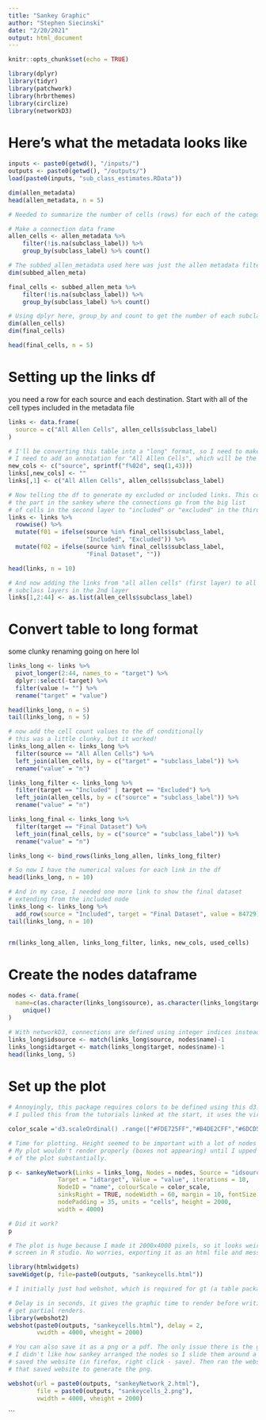 ```yaml
---
title: "Sankey Graphic"
author: "Stephen Siecinski"
date: "2/20/2021"
output: html_document
---
```


```r
knitr::opts_chunk$set(echo = TRUE)
```

```r
library(dplyr)
library(tidyr)
library(patchwork)
library(hrbrthemes)
library(circlize)
library(networkD3)
```


# Here's what the metadata looks like
```r
inputs <- paste0(getwd(), "/inputs/")
outputs <- paste0(getwd(), "/outputs/")
load(paste0(inputs, "sub_class_estimates.RData"))

dim(allen_metadata)
head(allen_metadata, n = 5)

# Needed to summarize the number of cells (rows) for each of the categories I wanted to include in the sankey plot

# Make a connection data frame
allen_cells <- allen_metadata %>%
    filter(!is.na(subclass_label)) %>%
    group_by(subclass_label) %>% count()

# The subbed_allen_metadata used here was just the allen metadata filtered by the sample ID's that I extracted from the expression matrix using my randomized subsampling pipeline. 
dim(subbed_allen_meta)

final_cells <- subbed_allen_meta %>%
    filter(!is.na(subclass_label)) %>%
    group_by(subclass_label) %>% count()

# Using dplyr here, group_by and count to get the number of each subclass label in the two dataframes
dim(allen_cells)
dim(final_cells)

head(final_cells, n = 5)
```

# Setting up the links df 
you need a row for each source and each destination. Start with all of the cell types included in the metadata file

```r
links <- data.frame(
  source = c("All Allen Cells", allen_cells$subclass_label) 
)

# I'll be converting this table into a "long" format, so I need to make a bunch of columns that will eventually be collapsed. There's probably a more elegant way of doing this.
# I need to add an annotation for "All Allen Cells", which will be the starting node.
new_cols <- c("source", sprintf("f%02d", seq(1,43)))
links[,new_cols] <- ""
links[,1] <- c("All Allen Cells", allen_cells$subclass_label)

# Now telling the df to generate my excluded or included links. This corresponds to
# the part in the sankey where the connections go from the big list 
# of cells in the second layer to "included" or "excluded" in the third layer. 
links <- links %>%
  rowwise() %>%
  mutate(f01 = ifelse(source %in% final_cells$subclass_label, 
                      "Included", "Excluded")) %>%
  mutate(f02 = ifelse(source %in% final_cells$subclass_label,
                      "Final Dataset", ""))

head(links, n = 10)

# And now adding the links from "all allen cells" (first layer) to all of the
# subclass layers in the 2nd layer
links[1,2:44] <- as.list(allen_cells$subclass_label)
```

# Convert table to long format
some clunky renaming going on here lol 

```r
links_long <- links %>%
  pivot_longer(2:44, names_to = "target") %>%
  dplyr::select(-target) %>%
  filter(value != "") %>%
  rename("target" = "value")

head(links_long, n = 5)
tail(links_long, n = 5)

# now add the cell count values to the df conditionally
# this was a little clunky, but it worked! 
links_long_allen <- links_long %>%
  filter(source == "All Allen Cells") %>%
  left_join(allen_cells, by = c("target" = "subclass_label")) %>%
  rename("value" = "n")

links_long_filter <- links_long %>%
  filter(target == "Included" | target == "Excluded") %>%
  left_join(allen_cells, by = c("source" = "subclass_label")) %>%
  rename("value" = "n")

links_long_final <- links_long %>%
  filter(target == "Final Dataset") %>%
  left_join(final_cells, by = c("source" = "subclass_label")) %>%
  rename("value" = "n")

links_long <- bind_rows(links_long_allen, links_long_filter)

# So now I have the numerical values for each link in the df
head(links_long, n = 10)

# And in my case, I needed one more link to show the final dataset
# extending from the included node
links_long <- links_long %>%
  add_row(source = "Included", target = "Final Dataset", value = 84729)
tail(links_long, n = 10)


rm(links_long_allen, links_long_filter, links, new_cols, used_cells)
```

# Create the nodes dataframe 

```r
nodes <- data.frame(
  name=c(as.character(links_long$source), as.character(links_long$target)) %>% 
    unique()
)

# With networkD3, connections are defined using integer indices instead of strings
links_long$idsource <- match(links_long$source, nodes$name)-1 
links_long$idtarget <- match(links_long$target, nodes$name)-1
head(links_long, 5)

```

# Set up the plot
```r
# Annoyingly, this package requires colors to be defined using this d3.scaleOrdinal() hacky thing
# I pulled this from the tutorials linked at the start, it uses the viridis scale, which I like. 

color_scale ='d3.scaleOrdinal() .range(["#FDE725FF","#B4DE2CFF","#6DCD59FF","#35B779FF","#1F9E89FF","#26828EFF","#31688EFF","#3E4A89FF","#482878FF","#440154FF"])'

# Time for plotting. Height seemed to be important with a lot of nodes
# My plot wouldn't render properly (boxes not appearing) until I upped the size
# of the plot substantially. 

p <- sankeyNetwork(Links = links_long, Nodes = nodes, Source = "idsource",
              Target = "idtarget", Value = "value", iterations = 10,
              NodeID = "name", colourScale = color_scale,
              sinksRight = TRUE, nodeWidth = 60, margin = 10, fontSize = 60, 
              nodePadding = 35, units = "cells", height = 2000, 
              width = 4000)

# Did it work? 
p

# The plot is huge because I made it 2000x4000 pixels, so it looks weird in the little render
# screen in R studio. No worries, exporting it as an html file and messing with it further there

library(htmlwidgets)
saveWidget(p, file=paste0(outputs, "sankeycells.html"))

# I initially just had webshot, which is required for gt (a table package), but webshot2 was required to render this sankey plot properly. Annoyingly, webshot2 does not work for gt. 

# Delay is in seconds, it gives the graphic time to render before writing it. Up the number if you 
# get partial renders. 
library(webshot2) 
webshot(paste0(outputs, "sankeycells.html"), delay = 2, 
        vwidth = 4000, vheight = 2000)

# You can also save it as a png or a pdf. The only issue there is the graphic is not interactive
# I didn't like how sankey arranged the nodes so I slide them around a bit in the html and then
# saved the website (in firefox, right click - save). Then ran the webshot again pointing it to
# that saved website to generate the png. 

webshot(url = paste0(outputs, "sankeyNetwork_2.html"), 
        file = paste0(outputs, "sankeycells_2.png"),
        vwidth = 4000, vheight = 2000)

```

```
